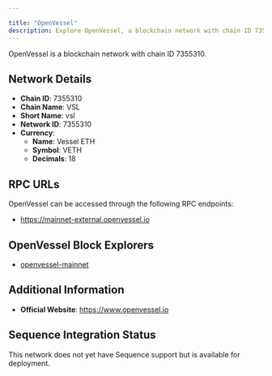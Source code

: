 ```yaml
---

title: "OpenVessel"
description: Explore OpenVessel, a blockchain network with chain ID 7355310. Learn about its native currency, Vessel ETH, and how to interact with the network.
---
```




OpenVessel is a blockchain network with chain ID 7355310.

## Network Details

- **Chain ID**: 7355310
- **Chain Name**: VSL
- **Short Name**: vsl
- **Network ID**: 7355310
- **Currency**: 
  - **Name**: Vessel ETH
  - **Symbol**: VETH
  - **Decimals**: 18

## RPC URLs

OpenVessel can be accessed through the following RPC endpoints:

- https://mainnet-external.openvessel.io

## OpenVessel Block Explorers

- [openvessel-mainnet](https://mainnet-explorer.openvessel.io)

## Additional Information

- **Official Website**: https://www.openvessel.io

## Sequence Integration Status

This network does not yet have Sequence support but is available for deployment.
